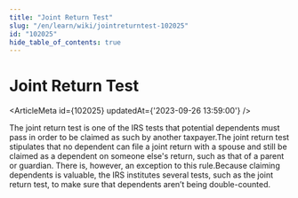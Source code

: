 ```yaml
---
title: "Joint Return Test"
slug: "/en/learn/wiki/jointreturntest-102025"
id: "102025"
hide_table_of_contents: true
---
```



# Joint Return Test

<ArticleMeta id={102025} updatedAt={'2023-09-26 13:59:00'} />
<div className='border-solid border-b border-t-0 my-4 border-[var(--ifm-color-gray-300)]' />

The joint return test is one of the IRS tests that potential dependents must pass in order to be claimed as such by another taxpayer.The joint return test stipulates that no dependent can file a joint return with a spouse and still be claimed as a dependent on someone else's return, such as that of a parent or guardian. There is, however, an exception to this rule.Because claiming dependents is valuable, the IRS institutes several tests, such as the joint return test, to make sure that dependents aren’t being double-counted.
